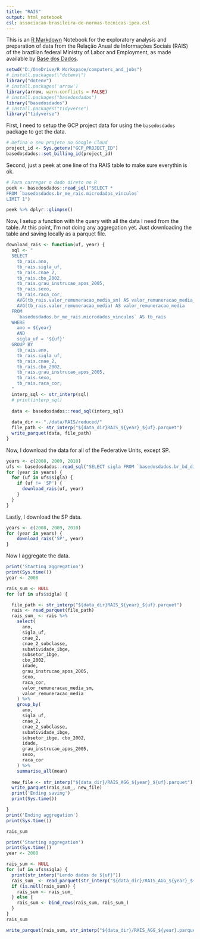 ```yaml
---
title: "RAIS"
output: html_notebook
csl: associacao-brasileira-de-normas-tecnicas-ipea.csl
---
```


This is an [R Markdown](http://rmarkdown.rstudio.com) Notebook for the exploratory analysis and preparation of data from the Relação Anual de Informações Sociais (RAIS) of the brazilian federal Ministry of Labor and Employment, as made available by [Base dos Dados](https://basedosdados.org/).

```r
setwd("D:/OneDrive/R Workspace/computers_and_jobs")
# install.packages(\"dotenv\")
library("dotenv")
# install.packages('arrow')
library(arrow, warn.conflicts = FALSE)
# install.packages("basedosdados")
library("basedosdados")
# install.packages("tidyverse")
library("tidyverse")
```
First, I need to setup the GCP project data for using the `basedosdados` package to get the data.

```r
# Defina o seu projeto no Google Cloud
project_id <- Sys.getenv("GCP_PROJECT_ID")
basedosdados::set_billing_id(project_id)
```
Second, just a peek at one line of tha RAIS table to make sure everythin is ok.

```r
# Para carregar o dado direto no R
peek <- basedosdados::read_sql("SELECT *
FROM `basedosdados.br_me_rais.microdados_vinculos`
LIMIT 1")
```


```r
peek %>% dplyr::glimpse()
```

Now, I setup a function with the query with all the data I need from the table. At this point, I'm not doing any aggregation yet. Just downloading the table and saving locally as a parquet file.

```r
download_rais <- function(uf, year) {
  sql <- "
  SELECT
    tb_rais.ano,
    tb_rais.sigla_uf,
    tb_rais.cnae_2,
    tb_rais.cbo_2002,
    tb_rais.grau_instrucao_apos_2005,
    tb_rais.sexo,
    tb_rais.raca_cor,
    AVG(tb_rais.valor_remuneracao_media_sm) AS valor_remuneracao_media_sm,
    AVG(tb_rais.valor_remuneracao_media) AS valor_remuneracao_media
  FROM
    `basedosdados.br_me_rais.microdados_vinculos` AS tb_rais
  WHERE
    ano = ${year}
    AND
    sigla_uf = '${uf}'
  GROUP BY
    tb_rais.ano,
    tb_rais.sigla_uf,
    tb_rais.cnae_2,
    tb_rais.cbo_2002,
    tb_rais.grau_instrucao_apos_2005,
    tb_rais.sexo,
    tb_rais.raca_cor;
  "
  interp_sql <- str_interp(sql)
  # print(interp_sql)
  
  data <- basedosdados::read_sql(interp_sql)
  
  data_dir <- "./data/RAIS/reduced/"
  file_path <- str_interp("${data_dir}RAIS_${year}_${uf}.parquet")
  write_parquet(data, file_path)
}
```

Now, I download the data for all of the Federative Units, except SP.

```r
years <- c(2008, 2009, 2010)
ufs <- basedosdados::read_sql("SELECT sigla FROM `basedosdados.br_bd_diretorios_brasil.uf`")
for (year in years) {
  for (uf in ufs$sigla) {
    if (uf != 'SP') {
      download_rais(uf, year)
    }
  }
}
```
Lastly, I download the SP data.

```r
years <- c(2008, 2009, 2010)
for (year in years) {
    download_rais('SP', year)
}
```

Now I aggregate the data.

```r
print('Starting aggregation')
print(Sys.time())
year <- 2008

rais_sum <- NULL
for (uf in ufs$sigla) {

  file_path <- str_interp("${data_dir}RAIS_${year}_${uf}.parquet")
  rais <- read_parquet(file_path)
  rais_sum_ <- rais %>%
    select(
      ano,
      sigla_uf,
      cnae_2,
      cnae_2_subclasse,
      subatividade_ibge,
      subsetor_ibge,
      cbo_2002,
      idade,
      grau_instrucao_apos_2005,
      sexo,
      raca_cor,
      valor_remuneracao_media_sm,
      valor_remuneracao_media
    ) %>%
    group_by(
      ano,
      sigla_uf,
      cnae_2,
      cnae_2_subclasse,
      subatividade_ibge,
      subsetor_ibge, cbo_2002,
      idade,
      grau_instrucao_apos_2005,
      sexo,
      raca_cor
    ) %>%
    summarise_all(mean)
  
  new_file <- str_interp("${data_dir}/RAIS_AGG_${year}_${uf}.parquet")
  write_parquet(rais_sum_, new_file)
  print('Ending saving')
  print(Sys.time())

}
print('Ending aggregation')
print(Sys.time())

rais_sum
```


```r
print('Starting aggregation')
print(Sys.time())
year <- 2008

rais_sum <- NULL
for (uf in ufs$sigla) {
  print(str_interp("Lendo dados de ${uf}"))
  rais_sum_ <- read_parquet(str_interp("${data_dir}/RAIS_AGG_${year}_${uf}.parquet"))
  if (is.null(rais_sum)) {
    rais_sum <- rais_sum_
  } else {
    rais_sum <- bind_rows(rais_sum, rais_sum_)
  }
}
rais_sum
```

```r
write_parquet(rais_sum, str_interp("${data_dir}/RAIS_AGG_${year}.parquet"))
```

